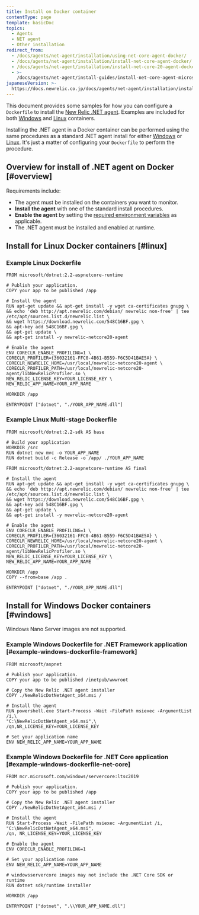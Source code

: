 ```yaml
---
title: Install on Docker container
contentType: page
template: basicDoc
topics:
  - Agents
  - NET agent
  - Other installation
redirect_from:
  - /docs/agents/net-agent/installation/using-net-core-agent-docker/
  - /docs/agents/net-agent/installation/install-net-core-agent-docker/
  - /docs/agents/net-agent/installation/install-net-core-20-agent-docker/
  - >-
    /docs/agents/net-agent/install-guides/install-net-core-agent-microsoft-docker-container/
japaneseVersion: >-
  https://docs.newrelic.co.jp/docs/agents/net-agent/installation/install-docker-container
---
```


This document provides some samples for how you can configure a `Dockerfile` to install the [New Relic .NET agent](/docs/dotnet/new-relic-for-net). Examples are included for both [Windows](#windows) and [Linux](#linux) containers.

Installing the .NET agent in a Docker container can be performed using the same procedures as a standard .NET agent install for either [Windows](/docs/agents/net-agent/installation/install-net-agent-windows) or [Linux](/docs/agents/net-agent/installation/install-net-agent-linux). It's just a matter of configuring your `Dockerfile` to perform the procedure.

## Overview for install of .NET agent on Docker [#overview]

Requirements include:

* The agent must be installed on the containers you want to monitor.
* **Install the agent** with one of the standard install procedures.
* **Enable the agent** by setting the [required environment variables](/docs/agents/net-agent/configuration/net-agent-configuration#environment-variables) as applicable.
* The .NET agent must be installed and enabled at runtime.

## Install for Linux Docker containers [#linux]

### Example Linux Dockerfile

```
FROM microsoft/dotnet:2.2-aspnetcore-runtime

# Publish your application.
COPY your app to be published /app

# Install the agent
RUN apt-get update && apt-get install -y wget ca-certificates gnupg \
&& echo 'deb http://apt.newrelic.com/debian/ newrelic non-free' | tee /etc/apt/sources.list.d/newrelic.list \
&& wget https://download.newrelic.com/548C16BF.gpg \
&& apt-key add 548C16BF.gpg \
&& apt-get update \
&& apt-get install -y newrelic-netcore20-agent

# Enable the agent
ENV CORECLR_ENABLE_PROFILING=1 \
CORECLR_PROFILER={36032161-FFC0-4B61-B559-F6C5D41BAE5A} \
CORECLR_NEWRELIC_HOME=/usr/local/newrelic-netcore20-agent \
CORECLR_PROFILER_PATH=/usr/local/newrelic-netcore20-agent/libNewRelicProfiler.so \
NEW_RELIC_LICENSE_KEY=YOUR_LICENSE_KEY \
NEW_RELIC_APP_NAME=YOUR_APP_NAME

WORKDIR /app

ENTRYPOINT ["dotnet", "./YOUR_APP_NAME.dll"]
```

### Example Linux Multi-stage Dockerfile

```
FROM microsoft/dotnet:2.2-sdk AS base

# Build your application
WORKDIR /src
RUN dotnet new mvc -o YOUR_APP_NAME
RUN dotnet build -c Release -o /app/ ./YOUR_APP_NAME

FROM microsoft/dotnet:2.2-aspnetcore-runtime AS final

# Install the agent
RUN apt-get update && apt-get install -y wget ca-certificates gnupg \
&& echo 'deb http://apt.newrelic.com/debian/ newrelic non-free' | tee /etc/apt/sources.list.d/newrelic.list \
&& wget https://download.newrelic.com/548C16BF.gpg \
&& apt-key add 548C16BF.gpg \
&& apt-get update \
&& apt-get install -y newrelic-netcore20-agent

# Enable the agent
ENV CORECLR_ENABLE_PROFILING=1 \
CORECLR_PROFILER={36032161-FFC0-4B61-B559-F6C5D41BAE5A} \
CORECLR_NEWRELIC_HOME=/usr/local/newrelic-netcore20-agent \
CORECLR_PROFILER_PATH=/usr/local/newrelic-netcore20-agent/libNewRelicProfiler.so \
NEW_RELIC_LICENSE_KEY=YOUR_LICENSE_KEY \
NEW_RELIC_APP_NAME=YOUR_APP_NAME

WORKDIR /app
COPY --from=base /app .

ENTRYPOINT ["dotnet", "./YOUR_APP_NAME.dll"]
```

## Install for Windows Docker containers [#windows]

<Callout variant="important">
  Windows Nano Server images are not supported.
</Callout>

### Example Windows Dockerfile for .NET Framework application [#example-windows-dockerfile-framework]

```
FROM microsoft/aspnet

# Publish your application.
COPY your app to be published /inetpub/wwwroot

# Copy the New Relic .NET agent installer
COPY ./NewRelicDotNetAgent_x64.msi /

# Install the agent
RUN powershell.exe Start-Process -Wait -FilePath msiexec -ArgumentList /i,\ 
"C:\NewRelicDotNetAgent_x64.msi",\
/qn,NR_LICENSE_KEY=YOUR_LICENSE_KEY

# Set your application name
ENV NEW_RELIC_APP_NAME=YOUR_APP_NAME
```

### Example Windows Dockerfile for .NET Core application [#example-windows-dockerfile-net-core]

```
FROM mcr.microsoft.com/windows/servercore:ltsc2019

# Publish your application.
COPY your app to be published /app

# Copy the New Relic .NET agent installer
COPY ./NewRelicDotNetAgent_x64.msi /

# Install the agent
RUN Start-Process -Wait -FilePath msiexec -ArgumentList /i,
"C:\NewRelicDotNetAgent_x64.msi",
/qn, NR_LICENSE_KEY=YOUR_LICENSE_KEY

# Enable the agent
ENV CORECLR_ENABLE_PROFILING=1

# Set your application name
ENV NEW_RELIC_APP_NAME=YOUR_APP_NAME

# windowsservercore images may not include the .NET Core SDK or runtime
RUN dotnet sdk/runtime installer

WORKDIR /app

ENTRYPOINT ["dotnet", ".\\YOUR_APP_NAME.dll"]
```
